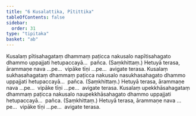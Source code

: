 ```yaml
---
title: "6 Kusalattika, Pītittika"
tableOfContents: false
sidebar:
  order: 31
type: "tipitaka"
basket: "ab"
---
```



<DynamicBreadcrumb />

<Division number="18">

<Paragraph number="44">
Kusalaṃ pītisahagataṃ dhammaṃ paṭicca nakusalo napītisahagato dhammo uppajjati hetupaccayā…  pañca. (Saṃkhittaṃ.) Hetuyā terasa, ārammaṇe nava …pe…  vipāke tīṇi …pe…  avigate terasa.
</Paragraph>

<Paragraph number="45">
Kusalaṃ sukhasahagataṃ dhammaṃ paṭicca nakusalo nasukhasahagato dhammo uppajjati hetupaccayā…  pañca. (Saṃkhittaṃ.) Hetuyā terasa, ārammaṇe nava …pe…  vipāke tīṇi …pe…  avigate terasa.
</Paragraph>

<Paragraph number="46">
Kusalaṃ upekkhāsahagataṃ dhammaṃ paṭicca nakusalo naupekkhāsahagato dhammo uppajjati hetupaccayā…  pañca. (Saṃkhittaṃ.) Hetuyā terasa, ārammaṇe nava …pe…  vipāke tīṇi …pe…  avigate terasa.
</Paragraph>
</Division>
